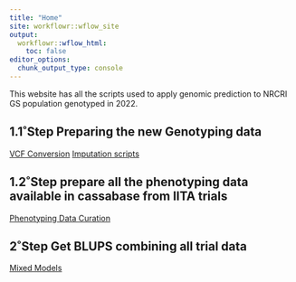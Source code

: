 ```yaml
---
title: "Home"
site: workflowr::wflow_site
output:
  workflowr::wflow_html:
    toc: false
editor_options:
  chunk_output_type: console
---
```


This website has all the scripts used to apply genomic prediction to NRCRI GS population genotyped in 2022.

## 1.1˚Step Preparing the new Genotyping data
[VCF Conversion](VCFConversiton.html)
[Imputation scripts](Imputation.html)

## 1.2˚Step prepare all the phenotyping data available in cassabase from IITA trials
[Phenotyping Data Curation](PhenoData.html)

## 2˚Step Get BLUPS combining all trial data
[Mixed Models](getBlups.html)
